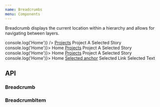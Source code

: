 ```yaml
---
name: Breadcrumbs
menu: Components
---
```



Breadcrumb displays the current location within a hierarchy and allows for navigating between layers.

<Playground>
  <SpacedGroup direction="vertical">
    <Breadcrumb>
      <BreadcrumbItem icon={HomeIcon} onClick={() => console.log('Home')} />
      <BreadcrumbItem icon={ScopeIcon}>
        <a href="#">Projects</a>
      </BreadcrumbItem>
      <BreadcrumbItem>
        <Link href="#/">Project A</Link>
      </BreadcrumbItem>
      <BreadcrumbItem icon={AssetIcon} selected>
        Selected Story
      </BreadcrumbItem>
    </Breadcrumb>
    <Breadcrumb>
      <BreadcrumbItem icon={HomeIcon} onClick={() => console.log('Home')}>
        Home
      </BreadcrumbItem>
      <BreadcrumbItem collapse>
        <a href="#">Projects</a>
      </BreadcrumbItem>
      <BreadcrumbItem>
        <Link href="#/">Project A</Link>
      </BreadcrumbItem>
      <BreadcrumbItem selected>Selected Story</BreadcrumbItem>
    </Breadcrumb>
    <Breadcrumb>
      <BreadcrumbItem icon={HomeIcon} onClick={() => console.log('Home')}>
        Home
      </BreadcrumbItem>
      <BreadcrumbItem icon={ScopeIcon}>
        <a href="#">Projects</a>
      </BreadcrumbItem>
      <BreadcrumbItem>
        <Link href="#/">Project A</Link>
      </BreadcrumbItem>
      <BreadcrumbItem icon={AssetIcon} selected>
        Selected Story
      </BreadcrumbItem>
    </Breadcrumb>
    <Breadcrumb separator=">">
      <BreadcrumbItem icon={HomeIcon} onClick={() => console.log('Home')}>
        Home
      </BreadcrumbItem>
      <BreadcrumbItem selected>
        <a href="#">Selected anchor</a>
      </BreadcrumbItem>
      <BreadcrumbItem selected>
        <Link href="#/">Selected Link</Link>
      </BreadcrumbItem>
      <BreadcrumbItem selected>Selected Text</BreadcrumbItem>
    </Breadcrumb>
  </SpacedGroup>
</Playground>

## API

### Breadcrumb

<PropsTable of={Breadcrumb} />

### BreadcrumbItem

<PropsTable of={BreadcrumbItem} />
